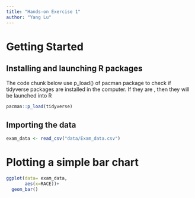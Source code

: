 ```yaml
---
title: "Hands-on Exercise 1"
author: "Yang Lu"
---
```


# Getting Started

## Installing and launching R packages

The code chunk below use p_load() of pacman package to check if tidyverse packages are installed in the computer. If they are , then they will be launched into R

```r
pacman::p_load(tidyverse)

```

## Importing the data

```r

exam_data <- read_csv("data/Exam_data.csv")
```

# Plotting a simple bar chart

```r
ggplot(data= exam_data,
       aes(x=RACE))+
  geom_bar()

```
